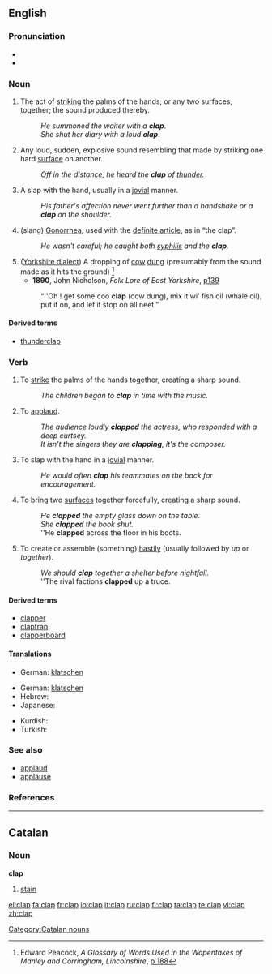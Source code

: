 ==English==

===Pronunciation===
*{{IPA|/klæp/}}
*{{rhymes|æp}}

===Noun===
{{en-noun}}

#The act of [[strike|striking]] the palms of the hands, or any two surfaces, together; the sound produced thereby.
#:''He summoned the waiter with a '''clap'''''.
#:''She shut her diary with a loud '''clap'''''.
#Any loud, sudden, explosive sound resembling that made by striking one hard [[surface]] on another.
#:''Off in the distance, he heard the '''clap''' of [[thunder]].''
#A slap with the hand, usually in a [[jovial]] manner.
#:''His father's affection never went further than a handshake or a '''clap''' on the shoulder.''
#(slang) [[Gonorrhea]]; used with the [[definite article]], as in “the clap”. 
#:''He wasn't careful; he caught both [[syphilis]] and the '''clap'''.''
#([[w:Yorkshire_dialect|Yorkshire dialect]]) A dropping of [[cow]] [[dung]] (presumably from the sound made as it hits the ground) <ref>Edward Peacock, ''A Glossary of Words Used in the Wapentakes of Manley and Corringham, Lincolnshire'', [http://books.google.com/books?id=c3oKAAAAIAAJ&pg=PA188&dq=clap&as_brr=1 p 188]</ref>
#* '''1890''', John Nicholson, ''Folk Lore of East Yorkshire'', [http://books.google.com/books?id=tw0naTcLHeMC&pg=PA139&dq=clap&as_brr=1&ei=pGvbRtu_E4SipgL0peiSCw p139]
#:“''Oh ! get some coo '''clap''' (cow dung), mix it wi’ fish oil (whale oil), put it on, and let it stop on all neet.”

====Derived terms====
*[[thunderclap]]

===Verb===
{{en-verb|clapp|ing}}
{{wikipedia|Clapping}}

#To [[strike]] the palms of the hands together, creating a sharp sound.
#:''The children began to '''clap''' in time with the music.''
#To [[applaud]].
#:''The audience loudly '''clapped''' the actress, who responded with a deep curtsey.''
#:''It isn’t the singers they are '''clapping''', it's the composer.''
#To slap with the hand in a [[jovial]] manner.
#:''He would often '''clap''' his teammates on the back for encouragement.''
#To bring two [[surface]]s together forcefully, creating a sharp sound.
#:''He '''clapped''' the empty glass down on the table.''
#:''She '''clapped''' the book shut.''
#:''He '''clapped''' across the floor in his boots.
#To create or assemble (something) [[hastily]] (usually followed by ''up'' or ''together'').
#:''We should '''clap''' together a shelter before nightfall.''
#:''The rival factions '''clapped''' up a truce.

====Derived terms====
*[[clapper]]
*[[claptrap]]
*[[clapperboard]]

====Translations====
{{trans-top|To strike the palms of the hands together}}
*German: [[klatschen]]
{{trans-bottom}}

{{trans-top|To applaud by clapping the hands}}
*German: [[klatschen]]
*Hebrew: {{t|he|מחא כפיים|tr=makhá kapayim|sc=Hebr}}
*Japanese: {{t|ja|ぱち|tr=pachi}}
{{trans-mid}}
*Kurdish: {{t|ku|چه‌پڵه‌ لێدان|sc=KUchar}}
*Turkish: {{t|tr|şak}}
{{trans-bottom}}

===See also===
*[[applaud]]
*[[applause]]

===References===
<references/>

----

==Catalan==
===Noun===
'''clap'''

# [[stain]]

[[Category:Catalan nouns]]

[[el:clap]]
[[fa:clap]]
[[fr:clap]]
[[io:clap]]
[[it:clap]]
[[ru:clap]]
[[fi:clap]]
[[ta:clap]]
[[te:clap]]
[[vi:clap]]
[[zh:clap]]